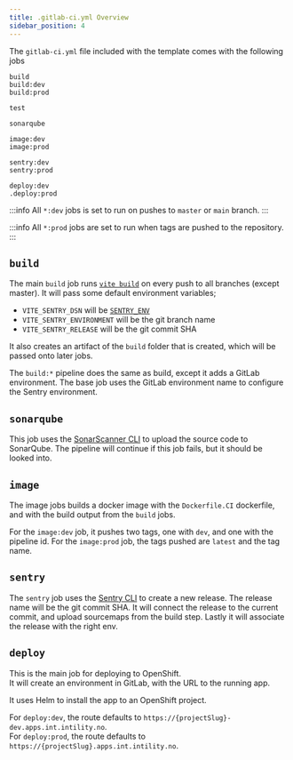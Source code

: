 ```yaml
---
title: .gitlab-ci.yml Overview
sidebar_position: 4
---
```


The `gitlab-ci.yml` file included with the template comes with the following jobs

```
build
build:dev
build:prod

test

sonarqube

image:dev
image:prod

sentry:dev
sentry:prod

deploy:dev
.deploy:prod
```

:::info
All `*:dev` jobs is set to run on pushes to `master` or `main` branch.
:::

:::info
All `*:prod` jobs are set to run when tags are pushed to the repository.
:::

## `build`

The main `build` job runs [`vite build`](https://vitejs.dev/guide/cli.html#build) on every push to all branches (except master).
It will pass some default environment variables;

- `VITE_SENTRY_DSN` will be [`SENTRY_ENV`](/react/configuration/sentry#acquire-token)
- `VITE_SENTRY_ENVIRONMENT` will be the git branch name
- `VITE_SENTRY_RELEASE` will be the git commit SHA

It also creates an artifact of the `build` folder that is created,
which will be passed onto later jobs.

The `build:*` pipeline does the same as build,
except it adds a GitLab environment.
The base job uses the GitLab environment name to configure the Sentry environment.

## `sonarqube`

This job uses the [SonarScanner CLI](https://docs.sonarqube.org/latest/analysis/scan/sonarscanner/) to upload the source code to SonarQube.
The pipeline will continue if this job fails, but it should be looked into.

## `image`

The image jobs builds a docker image with the `Dockerfile.CI` dockerfile,
and with the build output from the `build` jobs.

For the `image:dev` job, it pushes two tags, one with `dev`, and one with the pipeline id.
For the `image:prod` job, the tags pushed are `latest` and the tag name.

## `sentry`

The `sentry` job uses the [Sentry CLI](https://docs.sentry.io/product/cli/) to create a new release.
The release name will be the git commit SHA.
It will connect the release to the current commit, and upload sourcemaps from the build step.
Lastly it will associate the release with the right env.

## `deploy`

This is the main job for deploying to OpenShift.  
It will create an environment in GitLab, with the URL to the running app.

It uses Helm to install the app to an OpenShift project.

For `deploy:dev`, the route defaults to `https://{projectSlug}-dev.apps.int.intility.no`.  
For `deploy:prod`, the route defaults to `https://{projectSlug}.apps.int.intility.no`.
